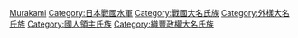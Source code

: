 {{Catnav|頁面分類|人物|各國人物|日本人|日本氏族}}
{{Catnav|頁面分類|...|系譜學|姓氏|日本氏族}}
{{Catnav|頁面分類|...|家世與傳承|家族|日本氏族}}

{{catmore}}

[[Category:信濃源氏|Murakami]]
[[Category:日本戰國水軍|Category:日本戰國水軍]]
[[Category:戰國大名氏族|Category:戰國大名氏族]]
[[Category:外樣大名氏族|Category:外樣大名氏族]]
[[Category:國人領主氏族|Category:國人領主氏族]]
[[Category:織豐政權大名氏族|Category:織豐政權大名氏族]]
